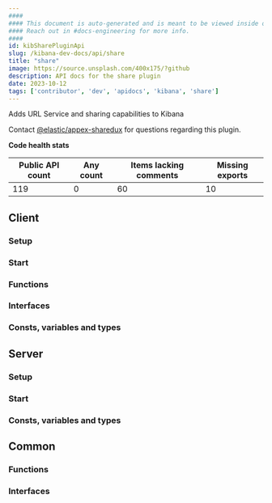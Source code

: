 ```yaml
---
####
#### This document is auto-generated and is meant to be viewed inside our experimental, new docs system.
#### Reach out in #docs-engineering for more info.
####
id: kibSharePluginApi
slug: /kibana-dev-docs/api/share
title: "share"
image: https://source.unsplash.com/400x175/?github
description: API docs for the share plugin
date: 2023-10-12
tags: ['contributor', 'dev', 'apidocs', 'kibana', 'share']
---
```


Adds URL Service and sharing capabilities to Kibana

Contact [@elastic/appex-sharedux](https://github.com/orgs/elastic/teams/appex-sharedux) for questions regarding this plugin.

**Code health stats**

| Public API count  | Any count | Items lacking comments | Missing exports |
|-------------------|-----------|------------------------|-----------------|
| 119 | 0 | 60 | 10 |

## Client

### Setup
<DocDefinitionList data={[shareObj.client.setup]}/>

### Start
<DocDefinitionList data={[shareObj.client.start]}/>

### Functions
<DocDefinitionList data={shareObj.client.functions}/>

### Interfaces
<DocDefinitionList data={shareObj.client.interfaces}/>

### Consts, variables and types
<DocDefinitionList data={shareObj.client.misc}/>

## Server

### Setup
<DocDefinitionList data={[shareObj.server.setup]}/>

### Start
<DocDefinitionList data={[shareObj.server.start]}/>

### Consts, variables and types
<DocDefinitionList data={shareObj.server.misc}/>

## Common

### Functions
<DocDefinitionList data={shareObj.common.functions}/>

### Interfaces
<DocDefinitionList data={shareObj.common.interfaces}/>


